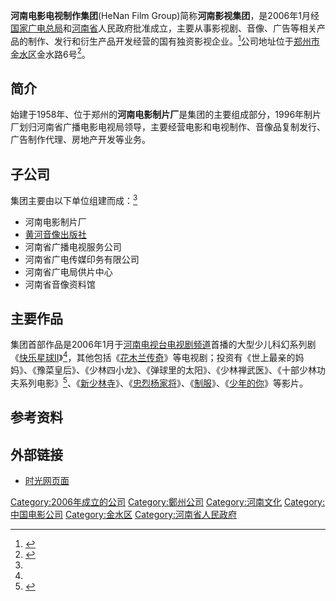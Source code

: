 '''河南电影电视制作集团'''(HeNan Film Group)简称'''河南影视集团'''，是2006年1月经[[国家广电总局|国家广电总局]]和[[河南省|河南省]]人民政府批准成立，主要从事影视剧、音像、广告等相关产品的制作、发行和衍生产品开发经营的国有独资影视企业。<ref name="揭牌">{{cite web |url=http://news.sina.com.cn/c/2006-01-21/11238044709s.shtml |language= |title=河南电影电视制作集团今日揭牌 |publisher=东方今报 |date=2006年1月21日 |accessdate= |archive-date=2016-03-04 |archive-url=https://web.archive.org/web/20160304120058/http://news.sina.com.cn/c/2006-01-21/11238044709s.shtml |dead-url=no }}</ref>公司地址位于[[郑州市|郑州市]][[金水区|金水区]]金水路6号<ref>{{Cite web |url=http://www.xizhi.com/COMDAEOWwABCgQ356U/ |title=河南电影电视制作集团有限公司企业概况 |accessdate=2013-10-29 |archive-date=2016-03-05 |archive-url=https://web.archive.org/web/20160305095837/http://www.xizhi.com/COMDAEOWwABCgQ356U/ |dead-url=no }}</ref>。

== 简介 ==
始建于1958年、位于郑州的'''河南电影制片厂'''是集团的主要组成部分，1996年制片厂划归河南省广播电影电视局领导，主要经营电影和电视制作、音像品复制发行、广告制作代理、房地产开发等业务。

== 子公司 ==
集团主要由以下单位组建而成：<ref name="揭牌"/>

*河南电影制片厂
*[[黄河音像出版社|黄河音像出版社]]
*河南省广播电视服务公司
*河南省广电传媒印务有限公司
*河南省广电局供片中心
*河南省音像资料馆

== 主要作品 ==
集团首部作品是2006年1月于[[河南电视台电视剧频道|河南电视台电视剧频道]]首播的大型少儿科幻系列剧《[[快乐星球|快乐星球Ⅱ]]》<ref name="揭牌"/>，其他包括《[[花木兰传奇|花木兰传奇]]》等电视剧；投资有《世上最亲的妈妈》、《豫菜皇后》、《少林四小龙》、《弹球里的太阳》、《少林禅武医》、《十部少林功夫系列电影》<ref >{{cite web |url=http://yule.sohu.com/20080509/n256753285.shtml |language= |title=电影市场展商：河南电影电视制作集团有限公司 |publisher=搜狐娱乐 |date=2008年5月9日 |accessdate= |archive-date=2012年3月11日 |archive-url=https://web.archive.org/web/20120311195656/http://yule.sohu.com/20080509/n256753285.shtml |dead-url=no }}</ref>、《[[新少林寺_(电影)|新少林寺]]》、《[[忠烈杨家将|忠烈杨家将]]》、《[[制服_(电影)|制服]]》、《[[少年的你|少年的你]]》等影片。

== 参考资料 ==
{{reflist}}

== 外部链接 ==
*[http://movie.mtime.com/company/117308/ 时光网页面]{{dead link|date=2018年3月 |bot=InternetArchiveBot |fix-attempted=yes }}

{{DEFAULTSORT:HE}}
[[Category:2006年成立的公司|Category:2006年成立的公司]]
[[Category:鄭州公司|Category:鄭州公司]]
[[Category:河南文化|Category:河南文化]]
[[Category:中国电影公司|Category:中国电影公司]]
[[Category:金水区|Category:金水区]]
[[Category:河南省人民政府|Category:河南省人民政府]]